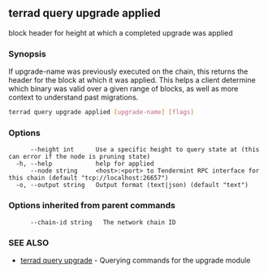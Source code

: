 ## terrad query upgrade applied

block header for height at which a completed upgrade was applied

### Synopsis

If upgrade-name was previously executed on the chain, this returns the header for the block at which it was applied.
This helps a client determine which binary was valid over a given range of blocks, as well as more context to understand past migrations.

```sh Terrad
terrad query upgrade applied [upgrade-name] [flags]
```

### Options

```
      --height int      Use a specific height to query state at (this can error if the node is pruning state)
  -h, --help            help for applied
      --node string     <host>:<port> to Tendermint RPC interface for this chain (default "tcp://localhost:26657")
  -o, --output string   Output format (text|json) (default "text")
```

### Options inherited from parent commands

```
      --chain-id string   The network chain ID
```

### SEE ALSO

* [terrad query upgrade](terrad_query_upgrade.md)	 - Querying commands for the upgrade module


